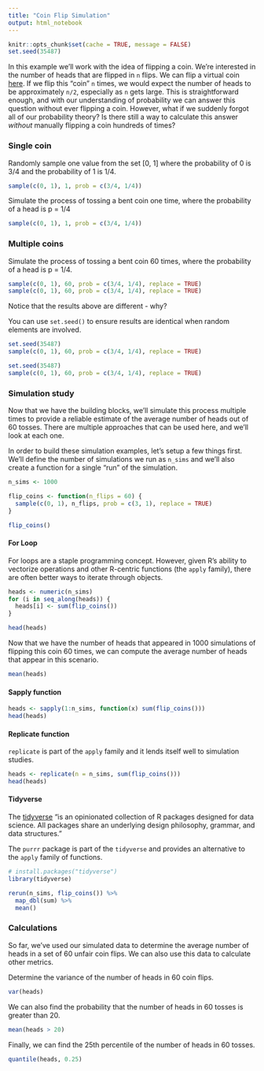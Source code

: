 ```yaml
---
title: "Coin Flip Simulation"
output: html_notebook
---
```


```r
knitr::opts_chunk$set(cache = TRUE, message = FALSE)
set.seed(35487)
```

In this example we'll work with the idea of flipping a coin. We're interested in
the number of heads that are flipped in `n` flips. We can flip a virtual coin
[here](https://justflipacoin.com/?c=black). If we flip this "coin" `n` times, we
would expect the number of heads to be approximately `n/2`, especially as `n`
gets large. This is straightforward enough, and with our understanding of
probability we can answer this question without ever flipping a coin. However,
what if we suddenly forgot all of our probability theory? Is there still a way
to calculate this answer *without* manually flipping a coin hundreds of times?

### Single coin
Randomly sample one value from the set [0, 1] where the probability of 0 is 3/4
and the probability of 1 is 1/4.

```r
sample(c(0, 1), 1, prob = c(3/4, 1/4))
```

Simulate the process of tossing a bent coin one time, where the probability of a
head is p = 1/4

```r
sample(c(0, 1), 1, prob = c(3/4, 1/4))
```

### Multiple coins
Simulate the process of tossing a bent coin 60 times, where the probability of a
head is p = 1/4.

```r
sample(c(0, 1), 60, prob = c(3/4, 1/4), replace = TRUE)
sample(c(0, 1), 60, prob = c(3/4, 1/4), replace = TRUE)
```

Notice that the results above are different - why?

You can use `set.seed()` to ensure results are identical when random elements are
involved.

```r
set.seed(35487)
sample(c(0, 1), 60, prob = c(3/4, 1/4), replace = TRUE)

set.seed(35487)
sample(c(0, 1), 60, prob = c(3/4, 1/4), replace = TRUE)
```

### Simulation study
Now that we have the building blocks, we'll simulate this process multiple times
to provide a reliable estimate of the average number of heads out of 60 tosses.
There are multiple approaches that can be used here, and we'll look at each one.

In order to build these simulation examples, let's setup a few things first. We'll
define the number of simulations we run as `n_sims` and we'll also create a 
function for a single "run" of the simulation.

```r
n_sims <- 1000

flip_coins <- function(n_flips = 60) {
  sample(c(0, 1), n_flips, prob = c(3, 1), replace = TRUE)
}
```

```r
flip_coins()
```


#### For Loop
For loops are a staple programming concept. However, given R's ability to vectorize
operations and other R-centric functions (the `apply` family), there are often
better ways to iterate through objects.

```r
heads <- numeric(n_sims)
for (i in seq_along(heads)) {
  heads[i] <- sum(flip_coins())
}

head(heads)
```

Now that we have the number of heads that appeared in 1000 simulations of flipping
this coin 60 times, we can compute the average number of heads that appear in this
scenario.

```r
mean(heads)
```

#### Sapply function

```r
heads <- sapply(1:n_sims, function(x) sum(flip_coins()))
head(heads)
```

#### Replicate function
`replicate` is part of the `apply` family and it lends itself well to simulation
studies.

```r
heads <- replicate(n = n_sims, sum(flip_coins()))
head(heads)
```

#### Tidyverse
The [tidyverse](https://www.tidyverse.org/) "is an opinionated collection of R 
packages designed for data science. All packages share an underlying design 
philosophy, grammar, and data structures."

The `purrr` package is part of the `tidyverse` and provides an alternative to 
the `apply` family of functions.

```r
# install.packages("tidyverse")
library(tidyverse)

rerun(n_sims, flip_coins()) %>% 
  map_dbl(sum) %>% 
  mean()
```


### Calculations
So far, we've used our simulated data to determine the average number of heads
in a set of 60 unfair coin flips. We can also use this data to calculate other
metrics.

Determine the variance of the number of heads in 60 coin flips.

```r
var(heads)
```

We can also find the probability that the number of heads in 60 tosses is greater
than 20.
```r
mean(heads > 20)
```

Finally, we can find the 25th percentile of the number of heads in 60 tosses.
```r
quantile(heads, 0.25)
```
